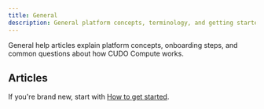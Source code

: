 ```yaml
---
title: General
description: General platform concepts, terminology, and getting started help.
---
```


General help articles explain platform concepts, onboarding steps, and common questions about how CUDO Compute works.

## Articles

<CardGroup columns={3}>
	<Card href="/mdocs/help/general/am-i-charged-if-a-vm-is-stopped-powered-off" title="Stopped VM billing" />
	<Card href="/mdocs/help/general/can-i-transfer-a-vm-between-projects" title="Transfer VM between projects" />
	<Card href="/mdocs/help/general/how-can-i-get-support-for-my-problem" title="Get support" />
	<Card href="/mdocs/help/general/how-do-i-install-terraform-on-my-pc" title="Install Terraform" />
	<Card href="/mdocs/help/general/how-to-get-started" title="Get started" />
	<Card href="/mdocs/help/general/what-is-a-virtual-machine" title="What is a VM" />
	<Card href="/mdocs/help/general/what-is-an-administrator-password-and-why-do-i-need-it" title="Administrator password" />
	<Card href="/mdocs/help/general/what-is-ssh-and-why-do-i-need-it" title="What is SSH" />
	<Card href="/mdocs/help/general/what-is-the-minimum-top-up-value" title="Minimum top up" />
	<Card href="/mdocs/help/general/what-password-convention-do-i-need" title="Password convention" />
	<Card href="/mdocs/help/general/where-can-i-check-the-service-status" title="Service status" />
	<Card href="/mdocs/help/general/why-cant-i-add-my-payment-method" title="Payment method issue" />
	<Card href="/mdocs/help/general/why-is-the-region-important" title="Region importance" />
</CardGroup>

If you're brand new, start with [How to get started](how-to-get-started).
